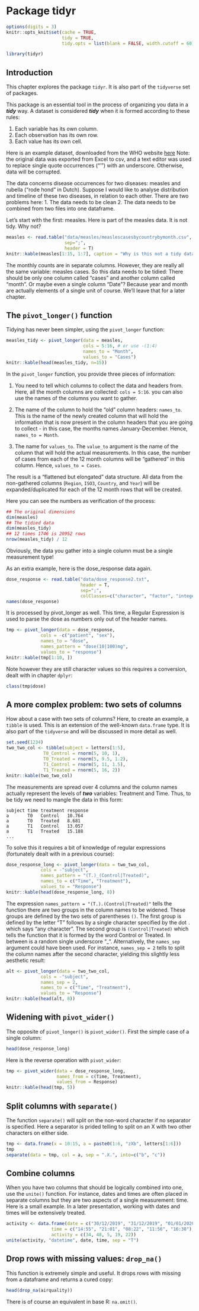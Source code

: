 # Package tidyr {#tidyr}


```r
options(digits = 3)
knitr::opts_knit$set(cache = TRUE,
                     tidy = TRUE,
                     tidy.opts = list(blank = FALSE, width.cutoff = 60))

library(tidyr)
```

## Introduction

This chapter explores the package `tidyr`. It is also part of the `tidyverse` set of packages.

This package is an essential tool in the process of organizing you data in a **_tidy_** way.
A dataset is considered **_tidy_** when it is formed according to these rules:

1. Each variable has its own column.
2. Each observation has its own row.
3. Each value has its own cell.

Here is an example dataset, downloaded from the WHO website [here](https://www.who.int/immunization/monitoring_surveillance/burden/vpd/surveillance_type/active/measles_monthlydata/en/)
Note: the original data was exported from Excel to csv, and a text editor was used to replace single quote occurrences ("'") with an underscore. Otherwise, data will be corrupted.


The data concerns disease occurrences for two diseases: measles and rubella ("rode hond" in Dutch).
Suppose I would like to analyse distribution and timeline of these two diseases, in relation to each other.
There are two problems here:
1. The data needs to be clean
2. The data needs to be combined from two files into one dataframe.

Let's start with the first: measles. 
Here is part of the measles data. It is not tidy. Why not?

```r
measles <- read.table("data/measles/measlescasesbycountrybymonth.csv", 
                      sep=";", 
                      header = T)
knitr::kable(measles[1:15, 1:7], caption = "Why is this not a tidy dataset?")
```

The monthly counts are in separate columns. However, they are really all the same variable: measles cases. So this data needs to be tidied: There should be only one column called "cases" and another column called "month". Or maybe even a single column "Date"? Because year and month are actually elements of a single unit of course. We'll leave that for a later chapter.

## The `pivot_longer()` function

Tidying has never been simpler, using the `pivot_longer` function:

```r
measles_tidy <- pivot_longer(data = measles,
                             cols = 5:16, # or use -(1:4)
                             names_to = "Month",
                             values_to = "Cases")
knitr::kable(head(measles_tidy, n=15))
```

In the `pivot_longer` function, you provide three pieces of information:  

1. You need to tell which columns to collect the data and headers from. Here, all the month columns are collected: `cols = 5:16`. you can also use the names of the columns you want to gather.

2. The name of the column to hold the "old" column headers: `names_to`. This is the name of the newly created column that will hold the information that is now present in the column headers that you are going to collect - in this case, the months names January-December. Hence, `names_to = Month`.

3. The name for `values_to`. The `value_to` argument is the name of the column that will hold the actual measurements. In this case, the number of cases from each of the 12 month columns will be "gathered" in this column. Hence, `values_to = Cases`.

The result is a "flattened but elongated" data structure. All data from the non-gathered columns (`Region`, `ISO3`, `Country`, and `Year`) will be expanded/duplicated for each of the 12 month rows that will be created.

Here you can see the numbers as verification of the process:

```r
## The original dimensions
dim(measles)
## The tidied data
dim(measles_tidy)
## 12 times 1746 is 20952 rows
nrow(measles_tidy) / 12
```

Obviously, the data you gather into a single column must be a single measurement type!


As an extra example, here is the dose_response data again.

```r
dose_response <- read.table("data/dose_response2.txt",
                            header = T,
                            sep=";",
                            colClasses=c("character", "factor", "integer", "integer"))
names(dose_response)
```

It is processed by pivot_longer as well. This time, a Regular Expression is used to parse the dose as numbers only out of the header names.

```r
tmp <- pivot_longer(data = dose_response,
             cols = -c("patient", "sex"),
             names_to = "dose",
             names_pattern = "dose(10|100)mg",
             values_to = "response")
knitr::kable(tmp[1:10, ])
```


Note however they are still character values so this requires a conversion, dealt with in chapter `dplyr`:

```r
class(tmp$dose)
```


## A more complex problem: two sets of columns

How about a case with two sets of columns? Here, to create an example, a `tibble` is used. This is an extension of the well-known `data.frame` type. It is also part of the `tidyverse` and will be discussed in more detail as well.

```r
set.seed(1234)
two_two_col <- tibble(subject = letters[1:5],
              T0_Control = rnorm(5, 10, 1),
              T0_Treated = rnorm(5, 9.5, 1.2),
              T1_Control = rnorm(5, 11, 1.5),
              T1_Treated = rnorm(5, 16, 2))
knitr::kable(two_two_col)
```

The measurements are spread over 4 columns and the column names actually represent the levels of **_two_** variables: Treatment and Time.
Thus, to be tidy we need to mangle the data in this form:

```
subject time treatment response
a       T0   Control   10.764
a       T0   Treated   8.681
a       T1   Control   13.057
a       T1   Treated   15.188
...
```

To solve this it requires a bit of knowledge of regular expressions (fortunately dealt with in a previous course):

```r
dose_response_long <- pivot_longer(data = two_two_col,
             cols = -"subject",
             names_pattern = "(T.)_(Control|Treated)",
             names_to = c("Time", "Treatment"),
             values_to = "Response")
knitr::kable(head(dose_response_long, 8))
```

The expression `names_pattern = "(T.).(Control|Treated)"` tells the function there are two groups in the column names to be widened. These groups are defined by the two sets of parentheses `()`. The first group is defined by the letter "T" follows by a single character specified by the dot `.` which says "any character". The second group is `(Control|Treated)` which tells the function that it is formed by the word Control or Treated. In between is a random single underscore "_".
Alternatively, the `names_sep` argument could have been used. For instance, `names_sep = 2` tells to split the column names after the second character, yielding this slightly less aesthetic result:

```r
alt <- pivot_longer(data = two_two_col,
             cols = -"subject",
             names_sep = 2,
             names_to = c("Time", "Treatment"),
             values_to = "Response")
knitr::kable(head(alt, 8))
```


## Widening with `pivot_wider()`

The opposite of `pivot_longer()` is `pivot_wider()`. First the simple case of a single column:

```r
head(dose_response_long)
```

Here is the reverse operation with `pivot_wider`:

```r
tmp <- pivot_wider(data = dose_response_long,
                   names_from = c(Time, Treatment),
                   values_from = Response)
knitr::kable(head(tmp, 5))
```


## Split columns with `separate()`

The function `separate()` will split on the non-word character if no separator is specified. Here a separator is prided telling to split on an X with two other characters on either side.

```r
tmp <- data.frame(x = 10:15, a = paste0(1:6, "zXb", letters[1:6]))
tmp
separate(data = tmp, col = a, sep = ".X.", into=c("b", "c"))
```

## Combine columns

When you have two columns that should be logically combined into one, use the `unite()` function.
For instance, dates and times are often placed in separate columns but they are two aspects of a single measurement: time.
Here is a small example. In a later presentation, working with dates and times will be extensively treated.

```r
activity <- data.frame(date = c("30/12/2019", "31/12/2019", "01/01/2020", "02/01/2020", "02/01/2020"),
                 time = c("14:55", "21:01", "08:22", "11:56", "16:38"),
                 activity = c(34, 48, 5, 19, 22))
unite(activity, "datetime", date, time, sep = "T")
```

## Drop rows with missing values: `drop_na()`

This function is extremely simple and useful. It drops rows with missing from a dataframe and returns a cured copy:

```r
head(drop_na(airquality))
```

There is of course an equivalent in base R: `na.omit()`.
